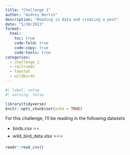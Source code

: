 ```yaml
---
title: "Challenge 1"
author: "Audrey Bertin"
description: "Reading in data and creating a post"
date: "5/30/2023"
format:
  html:
    toc: true
    code-fold: true
    code-copy: true
    code-tools: true
categories:
  - challenge_1
  - railroads
  - faostat
  - wildbirds
---
```


```r
#| label: setup
#| warning: false

library(tidyverse)
knitr::opts_chunk$set(echo = TRUE)
```

For this challenge, I'll be reading in the following datasets 

-   birds.csv ⭐⭐
-   wild_bird_data.xlsx ⭐⭐⭐


```r
readr::read_csv()
```

